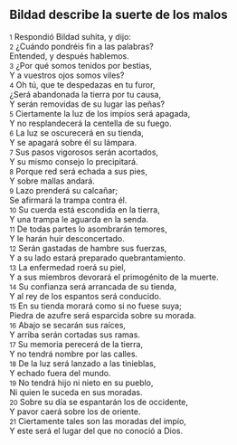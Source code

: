 == Bildad describe la suerte de los malos ==

{{anchor|1}} <small>1</small> Respondió Bildad suhita, y dijo:<br>
{{anchor|2}} <small>2</small> ¿Cuándo pondréis fin a las palabras?<br>
Entended, y después hablemos.<br>
{{anchor|3}} <small>3</small> ¿Por qué somos tenidos por bestias,<br>
Y a vuestros ojos somos viles?<br>
{{anchor|4}} <small>4</small> Oh tú, que te despedazas en tu furor,<br>
¿Será abandonada la tierra por tu causa,<br>
Y serán removidas de su lugar las peñas?<br>
{{anchor|5}} <small>5</small> Ciertamente la luz de los impíos será apagada,<br>
Y no resplandecerá la centella de su fuego.<br>
{{anchor|6}} <small>6</small> La luz se oscurecerá en su tienda,<br>
Y se apagará sobre él su lámpara.<br>
{{anchor|7}} <small>7</small> Sus pasos vigorosos serán acortados,<br>
Y su mismo consejo lo precipitará.<br>
{{anchor|8}} <small>8</small> Porque red será echada a sus pies,<br>
Y sobre mallas andará.<br>
{{anchor|9}} <small>9</small> Lazo prenderá su calcañar;<br>
Se afirmará la trampa contra él.<br>
{{anchor|10}} <small>10</small> Su cuerda está escondida en la tierra,<br>
Y una trampa le aguarda en la senda.<br>
{{anchor|11}} <small>11</small> De todas partes lo asombrarán temores,<br>
Y le harán huir desconcertado.<br>
{{anchor|12}} <small>12</small> Serán gastadas de hambre sus fuerzas,<br>
Y a su lado estará preparado quebrantamiento.<br>
{{anchor|13}} <small>13</small> La enfermedad roerá su piel,<br>
Y a sus miembros devorará el primogénito de la muerte.<br>
{{anchor|14}} <small>14</small> Su confianza será arrancada de su tienda,<br>
Y al rey de los espantos será conducido.<br>
{{anchor|15}} <small>15</small> En su tienda morará como si no fuese suya;<br>
Piedra de azufre será esparcida sobre su morada.<br>
{{anchor|16}} <small>16</small> Abajo se secarán sus raíces,<br>
Y arriba serán cortadas sus ramas.<br>
{{anchor|17}} <small>17</small> Su memoria perecerá de la tierra,<br>
Y no tendrá nombre por las calles.<br>
{{anchor|18}} <small>18</small> De la luz será lanzado a las tinieblas,<br>
Y echado fuera del mundo.<br>
{{anchor|19}} <small>19</small> No tendrá hijo ni nieto en su pueblo,<br>
Ni quien le suceda en sus moradas.<br>
{{anchor|20}} <small>20</small> Sobre su día se espantarán los de occidente,<br>
Y pavor caerá sobre los de oriente.<br>
{{anchor|21}} <small>21</small> Ciertamente tales son las moradas del impío,<br>
Y este será el lugar del que no conoció a Dios.<br>
